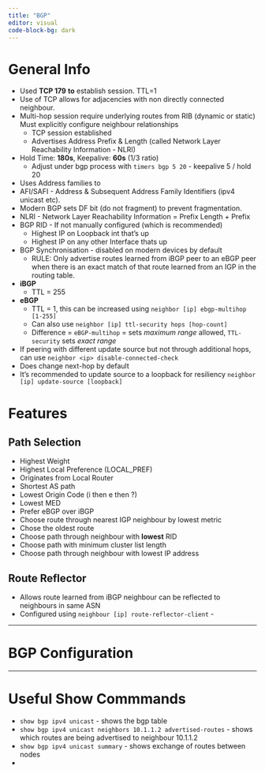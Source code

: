 ```yaml
---
title: "BGP"
editor: visual
code-block-bg: dark
---
```


# General Info

-   Used **TCP 179** **to** establish session. TTL=1
-   Use of TCP allows for adjacencies with non directly connected neighbour.
-   Multi-hop session require underlying routes from RIB (dynamic or static) Must explicitly configure neighbour relationships
    -   TCP session established
    -   Advertises Address Prefix & Length (called Network Layer Reachability Information - NLRI)
-   Hold Time: **180s**, Keepalive: **60s** (1/3 ratio)
    -   Adjust under bgp process with `timers bgp 5 20` - keepalive 5 / hold 20
-   Uses Address families to
-   AFI/SAFI - Address & Subsequent Address Family Identifiers (ipv4 unicast etc).
-   Modern BGP sets DF bit (do not fragment) to prevent fragmentation.
-   NLRI - Network Layer Reachability Information = Prefix Length + Prefix
-   BGP RID - If not manually configured (which is recommended)
    -   Highest IP on Loopback int that's up
    -   Highest IP on any other Interface thats up
-   BGP Synchronisation - disabled on modern devices by default
    -   RULE: Only advertise routes learned from iBGP peer to an eBGP peer when there is an exact match of that route learned from an IGP in the routing table.
-   **iBGP**
    -   TTL = 255
-   **eBGP**
    -   TTL = 1, this can be increased using `neighbor [ip] ebgp-multihop [1-255]`
    -   Can also use `neighbor [ip] ttl-security hops [hop-count]`
    -   Difference = `eBGP-multihop` = sets *maximum range* allowed, `TTL-security` sets *exact range*
-   If peering with different update source but not through additional hops, can use `neighbor <ip> disable-connected-check`
-   Does change next-hop by default
-   It's recommended to update source to a loopback for resiliency `neighbor [ip] update-source [loopback]`

# Features

## Path Selection

-   Highest Weight
-   Highest Local Preference (LOCAL_PREF)
-   Originates from Local Router
-   Shortest AS path
-   Lowest Origin Code (i then e then ?)
-   Lowest MED
-   Prefer eBGP over iBGP
-   Choose route through nearest IGP neighbour by lowest metric
-   Chose the oldest route
-   Choose path through neighbour with **lowest** RID
-   Choose path with minimum cluster list length
-   Choose path through neighbour with lowest IP address

## Route Reflector

-   Allows route learned from iBGP neighbour can be reflected to neighbours in same ASN
-   Configured using `neighbour [ip] route-reflector-client` -

------------------------------------------------------------------------

# BGP Configuration

------------------------------------------------------------------------

# Useful Show Commmands

-   `show bgp ipv4 unicast` - shows the bgp table
-   `show bgp ipv4 unicast neighbors 10.1.1.2 advertised-routes` - shows which routes are being advertised to neighbour 10.1.1.2
-   `show bgp ipv4 unicast summary` - shows exchange of routes between nodes
-   
